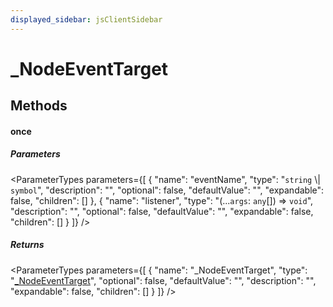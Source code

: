 ```yaml
---
displayed_sidebar: jsClientSidebar
---
```



# \_NodeEventTarget

## Methods

#### once

##### Parameters

<ParameterTypes parameters={[
  {
    "name": "eventName",
    "type": "`string` \\| `symbol`",
    "description": "",
    "optional": false,
    "defaultValue": "",
    "expandable": false,
    "children": []
  },
  {
    "name": "listener",
    "type": "(...`args`: `any`[]) => `void`",
    "description": "",
    "optional": false,
    "defaultValue": "",
    "expandable": false,
    "children": []
  }
]} />

##### Returns

<ParameterTypes parameters={[
  {
    "name": "_NodeEventTarget",
    "type": "[_NodeEventTarget](internal._NodeEventTarget.mdx)",
    "optional": false,
    "defaultValue": "",
    "description": "",
    "expandable": false,
    "children": []
  }
]} />
